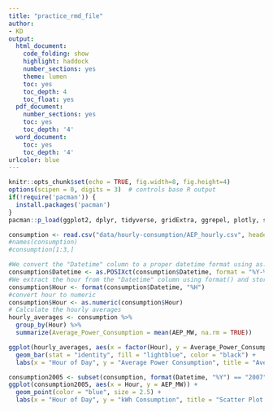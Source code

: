 ```yaml
---
title: "practice_rmd_file"
author:
- KD 
output:
  html_document:
    code_folding: show
    highlight: haddock
    number_sections: yes
    theme: lumen
    toc: yes
    toc_depth: 4
    toc_float: yes
  pdf_document:
    number_sections: yes
    toc: yes
    toc_depth: '4'
  word_document:
    toc: yes
    toc_depth: '4'
urlcolor: blue
---
```


```r
knitr::opts_chunk$set(echo = TRUE, fig.width=8, fig.height=4)
options(scipen = 0, digits = 3)  # controls base R output
if(!require('pacman')) {
  install.packages('pacman')
}
pacman::p_load(ggplot2, dplyr, tidyverse, gridExtra, ggrepel, plotly, skimr, tidytext)
```

```r
consumption <- read.csv("data/hourly-consumption/AEP_hourly.csv", header=T, stringsAsFactors = FALSE)
#names(consumption)
#consumption[1:3,]

#We convert the "Datetime" column to a proper datetime format using as.POSIXct(). This is necessary to extract the hour later on.
consumption$Datetime <- as.POSIXct(consumption$Datetime, format = "%Y-%m-%d %H:%M:%S")
#We extract the hour from the "Datetime" column using format() and store it in a new column called "Hour."
consumption$Hour <- format(consumption$Datetime, "%H")
#convert hour to numeric
consumption$Hour <- as.numeric(consumption$Hour)
# Calculate the hourly averages
hourly_averages <- consumption %>%
  group_by(Hour) %>%
  summarize(Average_Power_Consumption = mean(AEP_MW, na.rm = TRUE))

ggplot(hourly_averages, aes(x = factor(Hour), y = Average_Power_Consumption)) +
  geom_bar(stat = "identity", fill = "lightblue", color = "black") +
  labs(x = "Hour of Day", y = "Average Power Consumption", title = "Average Power Consumption by Hour")

consumption2005 <- subset(consumption, format(Datetime, "%Y") == "2007")
ggplot(consumption2005, aes(x = Hour, y = AEP_MW)) +
  geom_point(color = "blue", size = 2.5) +
  labs(x = "Hour of Day", y = "kWh Consumption", title = "Scatter Plot of kWh Consumption by Hour in 2007")
```



